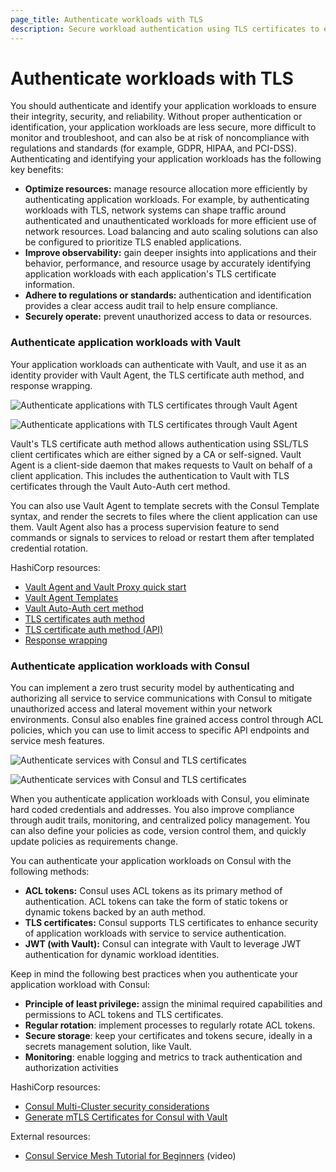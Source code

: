```yaml
---
page_title: Authenticate workloads with TLS
description: Secure workload authentication using TLS certificates to ensure data integrity and confidentiality.
---
```


# Authenticate workloads with TLS

You should authenticate and identify your application workloads to ensure their integrity, security, and reliability. Without proper authentication or identification, your application workloads are less secure, more difficult to monitor and troubleshoot, and can also be at risk of noncompliance with regulations and standards (for example, GDPR, HIPAA, and PCI-DSS). Authenticating and identifying your application workloads has the following key benefits:

- **Optimize resources:** manage resource allocation more efficiently by authenticating application workloads. For example, by authenticating workloads with TLS, network systems can shape traffic around authenticated and unauthenticated workloads for more efficient use of network resources. Load balancing and auto scaling solutions can also be configured to prioritize TLS enabled applications.
- **Improve observability:** gain deeper insights into applications and their behavior, performance, and resource usage by accurately identifying application workloads with each application's TLS certificate information.
- **Adhere to regulations or standards:** authentication and identification provides a clear access audit trail to help ensure compliance.
- **Securely operate:** prevent unauthorized access to data or resources.

### Authenticate application workloads with Vault

Your application workloads can authenticate with Vault, and use it as an identity provider with Vault Agent, the TLS certificate auth method, and response wrapping.

<ImageConfig hideBorder caption="Authenticate applications with TLS certificates through Vault Agent">

![Authenticate applications with TLS certificates through Vault Agent](/img/well-architected/diagram-authenticate-tls.png#light-theme-only)

</ImageConfig>

<ImageConfig hideBorder>

![Authenticate applications with TLS certificates through Vault Agent](/img/well-architected/diagram-authenticate-tls-dark.png#dark-theme-only)

</ImageConfig>

Vault's TLS certificate auth method allows authentication using SSL/TLS client certificates which are either signed by a CA or self-signed. Vault Agent is a client-side daemon that makes requests to Vault on behalf of a client application. This includes the authentication to Vault with TLS certificates through the Vault Auto-Auth cert method.

You can also use Vault Agent to template secrets with the Consul Template syntax, and render the secrets to files where the client application can use them. Vault Agent also has a process supervision feature to send commands or signals to services to reload or restart them after templated credential rotation. 

HashiCorp resources:

- [Vault Agent and Vault Proxy quick start](/vault/tutorials/vault-agent/agent-quick-start)
- [Vault Agent Templates](/vault/tutorials/vault-agent/agent-templates)
- [Vault Auto-Auth cert method](/vault/docs/agent-and-proxy/autoauth/methods/cert)
- [TLS certificates auth method](/vault/docs/auth/cert)
- [TLS certificate auth method (API)](/vault/api-docs/auth/cert)
- [Response wrapping](/vault/docs/concepts/response-wrapping)
	
### Authenticate application workloads with Consul

You can implement a zero trust security model by authenticating and authorizing all service to service communications with Consul to mitigate unauthorized access and lateral movement within your network environments. Consul also enables fine grained access control through ACL policies, which you can use to limit access to specific API endpoints and service mesh features.

<ImageConfig hideBorder caption="Authenticate services with Consul and TLS certificates">

![Authenticate services with Consul and TLS certificates](/img/well-architected/diagram-secure-cluster-tls-consul.png#light-theme-only)

</ImageConfig>

<ImageConfig hideBorder>

![Authenticate services with Consul and TLS certificates](/img/well-architected/diagram-secure-cluster-tls-consul-dark.png#dark-theme-only)

</ImageConfig>

When you authenticate application workloads with Consul, you eliminate hard coded credentials and addresses. You also improve compliance through audit trails, monitoring, and centralized policy management. You can also define your policies as code, version control them, and quickly update policies as requirements change.

You can authenticate your application workloads on Consul with the following methods:

- **ACL tokens:** Consul uses ACL tokens as its primary method of authentication. ACL tokens can take the form of static tokens or dynamic tokens backed by an auth method.
- **TLS certificates:** Consul supports TLS certificates to enhance security of application workloads with  service to service authentication.
- **JWT (with Vault):** Consul can integrate with Vault to leverage JWT authentication for dynamic workload identities.

Keep in mind the following best practices when you authenticate your application workload with Consul:

- **Principle of least privilege:** assign the minimal required capabilities and permissions to ACL tokens and TLS certificates.
- **Regular rotation**: implement processes to regularly rotate ACL tokens.
- **Secure storage**: keep your certificates and tokens secure, ideally in a secrets management solution, like Vault.
- **Monitoring**: enable logging and metrics to track authentication and authorization activities

HashiCorp resources:

- [Consul Multi-Cluster security considerations](/consul/tutorials/production-multi-cluster/multi-security#tls-best-practices)
- [Generate mTLS Certificates for Consul with Vault](/consul/tutorials/operate-consul/vault-pki-consul-secure-tls)

External resources:

- [Consul Service Mesh Tutorial for Beginners](https://youtu.be/s3I1kKKfjtQ) (video)
